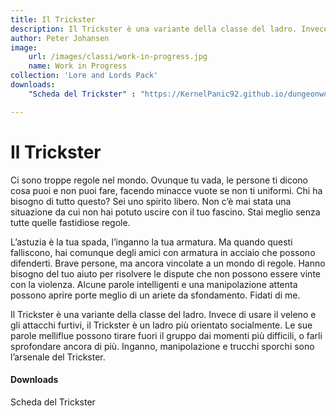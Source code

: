 ```yaml
---
title: Il Trickster
description: Il Trickster è una variante della classe del ladro. Invece di usare il veleno e gli attacchi furtivi, il Trickster è un ladro più orientato socialmente. Le sue parole melliflue possono tirare fuori il gruppo dai momenti più difficili, o farli sprofondare ancora di più.
author: Peter Johansen
image:
    url: /images/classi/work-in-progress.jpg
    name: Work in Progress
collection: 'Lore and Lords Pack'
downloads:
    "Scheda del Trickster" : "https://KernelPanic92.github.io/dungeonworld-ita/classi/community/Peter%20Johansen/Lore%20and%20Lords%20Pack/trickster.pdf"

---
```


# Il Trickster

Ci sono troppe regole nel mondo. Ovunque tu vada, le persone ti dicono cosa puoi e non puoi fare, facendo minacce vuote se non ti uniformi. Chi ha bisogno di tutto questo? Sei uno spirito libero. Non c’è mai stata una situazione da cui non hai potuto uscire con il tuo fascino. Stai meglio senza tutte quelle fastidiose regole.

L’astuzia è la tua spada, l’inganno la tua armatura. Ma quando questi falliscono, hai comunque degli amici con armatura in acciaio che possono difenderti. Brave persone, ma ancora vincolate a un mondo di regole. Hanno bisogno del tuo aiuto per risolvere le dispute che non possono essere vinte con la violenza. Alcune parole intelligenti e una manipolazione attenta possono aprire porte meglio di un ariete da sfondamento. Fidati di me.

Il Trickster è una variante della classe del ladro. Invece di usare il veleno e gli attacchi furtivi, il Trickster è un ladro più orientato socialmente. Le sue parole melliflue possono tirare fuori il gruppo dai momenti più difficili, o farli sprofondare ancora di più.
Inganno, manipolazione e trucchi sporchi sono l’arsenale del Trickster.

#### Downloads

<DownloadLink href="https://KernelPanic92.github.io/dungeonworld-ita/classi/community/Peter%20Johansen/Lore%20and%20Lords%20Pack/trickster.pdf">Scheda del Trickster</DownloadLink>